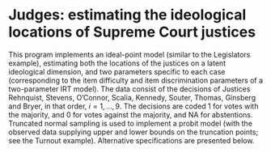 # Judges: estimating the ideological locations of Supreme Court justices {#judges}

This program implements an ideal-point model (similar to the
Legislators example), estimating both the locations of the justices on a latent ideological dimension, and two parameters specific to each case (corresponding to the item difficulty and item discrimination parameters of a two-parameter IRT model).  The data consist of the decisions of Justices Rehnquist,
Stevens, O'Connor, Scalia, Kennedy, Souter, Thomas, Ginsberg and Bryer, in that order, $i = 1, \dots , 9$. The decisions are coded 1 for votes with the majority, and 0 for votes against the majority, and NA for abstentions.  Truncated normal sampling is used to implement a probit model (with the observed data supplying upper and lower bounds on the truncation points; see the Turnout example).  Alternative specifications are presented below.
